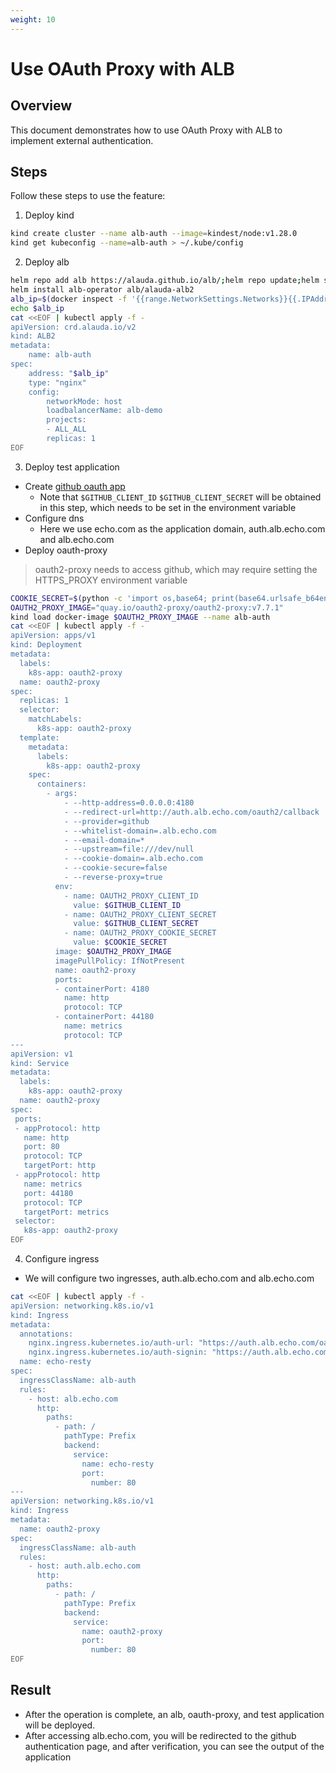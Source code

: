 ```yaml
---
weight: 10
---
```


# Use OAuth Proxy with ALB
## Overview
This document demonstrates how to use OAuth Proxy with ALB to implement external authentication.

## Steps
Follow these steps to use the feature:

1. Deploy kind
```bash
kind create cluster --name alb-auth --image=kindest/node:v1.28.0
kind get kubeconfig --name=alb-auth > ~/.kube/config
```
2. Deploy alb
```bash
helm repo add alb https://alauda.github.io/alb/;helm repo update;helm search repo|grep alb
helm install alb-operator alb/alauda-alb2
alb_ip=$(docker inspect -f '{{range.NetworkSettings.Networks}}{{.IPAddress}}{{end}}' alb-auth-control-plane)
echo $alb_ip
cat <<EOF | kubectl apply -f -
apiVersion: crd.alauda.io/v2
kind: ALB2
metadata:
    name: alb-auth
spec:
    address: "$alb_ip"
    type: "nginx" 
    config:
        networkMode: host
        loadbalancerName: alb-demo
        projects:
        - ALL_ALL
        replicas: 1
EOF
```
3. Deploy test application
- Create [github oauth app](https://docs.github.com/en/apps/oauth-apps/building-oauth-apps/creating-an-oauth-app)
    - Note that `$GITHUB_CLIENT_ID` `$GITHUB_CLIENT_SECRET` will be obtained in this step, which needs to be set in the environment variable
- Configure dns
  - Here we use echo.com as the application domain, auth.alb.echo.com and alb.echo.com
- Deploy oauth-proxy
> oauth2-proxy needs to access github, which may require setting the HTTPS_PROXY environment variable
```bash
COOKIE_SECRET=$(python -c 'import os,base64; print(base64.urlsafe_b64encode(os.urandom(32)).decode())')
OAUTH2_PROXY_IMAGE="quay.io/oauth2-proxy/oauth2-proxy:v7.7.1"
kind load docker-image $OAUTH2_PROXY_IMAGE --name alb-auth
cat <<EOF | kubectl apply -f -
apiVersion: apps/v1
kind: Deployment
metadata:
  labels:
    k8s-app: oauth2-proxy
  name: oauth2-proxy
spec:
  replicas: 1
  selector:
    matchLabels:
      k8s-app: oauth2-proxy
  template:
    metadata:
      labels:
        k8s-app: oauth2-proxy
    spec:
      containers:
        - args:
            - --http-address=0.0.0.0:4180
            - --redirect-url=http://auth.alb.echo.com/oauth2/callback
            - --provider=github
            - --whitelist-domain=.alb.echo.com
            - --email-domain=*
            - --upstream=file:///dev/null
            - --cookie-domain=.alb.echo.com
            - --cookie-secure=false
            - --reverse-proxy=true
          env:
            - name: OAUTH2_PROXY_CLIENT_ID
              value: $GITHUB_CLIENT_ID
            - name: OAUTH2_PROXY_CLIENT_SECRET
              value: $GITHUB_CLIENT_SECRET
            - name: OAUTH2_PROXY_COOKIE_SECRET
              value: $COOKIE_SECRET
          image: $OAUTH2_PROXY_IMAGE
          imagePullPolicy: IfNotPresent
          name: oauth2-proxy
          ports:
          - containerPort: 4180
            name: http
            protocol: TCP
          - containerPort: 44180
            name: metrics
            protocol: TCP
---
apiVersion: v1
kind: Service
metadata:
  labels:
    k8s-app: oauth2-proxy
  name: oauth2-proxy
spec:
 ports:
 - appProtocol: http
   name: http
   port: 80
   protocol: TCP
   targetPort: http
 - appProtocol: http
   name: metrics
   port: 44180
   protocol: TCP
   targetPort: metrics
 selector:
   k8s-app: oauth2-proxy
EOF
```

4. Configure ingress
- We will configure two ingresses, auth.alb.echo.com and alb.echo.com
```bash
cat <<EOF | kubectl apply -f -
apiVersion: networking.k8s.io/v1
kind: Ingress
metadata:
  annotations:
    nginx.ingress.kubernetes.io/auth-url: "https://auth.alb.echo.com/oauth2/auth"
    nginx.ingress.kubernetes.io/auth-signin: "https://auth.alb.echo.com/oauth2/start?rd=http://\$host\$request_uri"
  name: echo-resty
spec:
  ingressClassName: alb-auth
  rules:
    - host: alb.echo.com
      http:
        paths:
          - path: /
            pathType: Prefix
            backend:
              service:
                name: echo-resty
                port:
                  number: 80
---
apiVersion: networking.k8s.io/v1
kind: Ingress
metadata:
  name: oauth2-proxy
spec:
  ingressClassName: alb-auth
  rules:
    - host: auth.alb.echo.com
      http:
        paths:
          - path: /
            pathType: Prefix
            backend:
              service:
                name: oauth2-proxy 
                port:
                  number: 80
EOF
```
## Result
- After the operation is complete, an alb, oauth-proxy, and test application will be deployed.
- After accessing alb.echo.com, you will be redirected to the github authentication page, and after verification, you can see the output of the application
